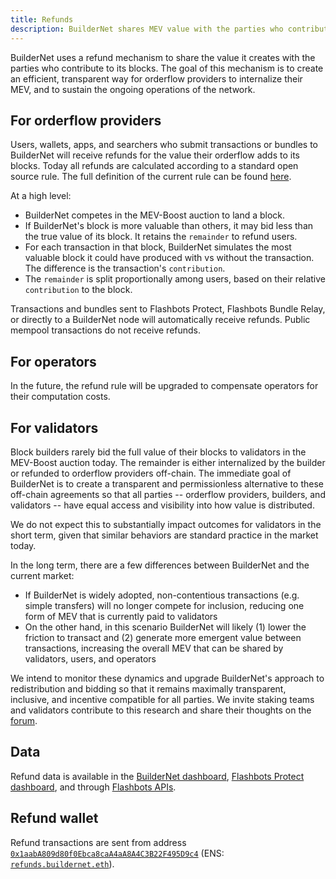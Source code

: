 ```yaml
---
title: Refunds
description: BuilderNet shares MEV value with the parties who contribute to its blocks.
---
```


BuilderNet uses a refund mechanism to share the value it creates with the parties who contribute to its blocks. The goal of this mechanism is to create an efficient, transparent way for orderflow providers to internalize their MEV, and to sustain the ongoing operations of the network.

## For orderflow providers

Users, wallets, apps, and searchers who submit transactions or bundles to BuilderNet will receive refunds for the value their orderflow adds to its blocks. Today all refunds are calculated according to a standard open source rule. The full definition of the current rule can be found [here](https://docs.flashbots.net/flashbots-auction/advanced/gas-fee-refunds).

At a high level:
- BuilderNet competes in the MEV-Boost auction to land a block.
- If BuilderNet's block is more valuable than others, it may bid less than the true value of its block. It retains the `remainder` to refund users.
- For each transaction in that block, BuilderNet simulates the most valuable block it could have produced with vs without the transaction. The difference is the transaction's `contribution`.
- The `remainder` is split proportionally among users, based on their relative `contribution` to the block.

Transactions and bundles sent to Flashbots Protect, Flashbots Bundle Relay, or directly to a BuilderNet node will automatically receive refunds. Public mempool transactions do not receive refunds.

## For operators

In the future, the refund rule will be upgraded to compensate operators for their computation costs.

## For validators

Block builders rarely bid the full value of their blocks to validators in the MEV-Boost auction today. The remainder is either internalized by the builder or refunded to orderflow providers off-chain. The immediate goal of BuilderNet is to create a transparent and permissionless alternative to these off-chain agreements so that all parties -- orderflow providers, builders, and validators -- have equal access and visibility into how value is distributed.

We do not expect this to substantially impact outcomes for validators in the short term, given that similar behaviors are standard practice in the market today.

In the long term, there are a few differences between BuilderNet and the current market:
- If BuilderNet is widely adopted, non-contentious transactions (e.g. simple transfers) will no longer compete for inclusion, reducing one form of MEV that is currently paid to validators
- On the other hand, in this scenario BuilderNet will likely (1) lower the friction to transact and (2) generate more emergent value between transactions, increasing the overall MEV that can be shared by validators, users, and operators

We intend to monitor these dynamics and upgrade BuilderNet's approach to redistribution and bidding so that it remains maximally transparent, inclusive, and incentive compatible for all parties. We invite staking teams and validators contribute to this research and share their thoughts on the [forum](https://collective.flashbots.net/).

## Data

Refund data is available in the [BuilderNet dashboard](https://dune.com/flashbots/buildernet), [Flashbots Protect dashboard](https://dune.com/flashbots/flashbots-protect), and through [Flashbots APIs](https://docs.flashbots.net/flashbots-auction/advanced/rpc-endpoint#flashbots_getfeerefundtotalsbyrecipient).

## Refund wallet

Refund transactions are sent from address [`0x1aabA809d80f0Ebca8caA4aA8A4C3B22F495D9c4`](https://etherscan.io/address/0x1aabA809d80f0Ebca8caA4aA8A4C3B22F495D9c4) (ENS: [`refunds.buildernet.eth`](https://etherscan.io/name-lookup-search?id=refunds.buildernet.eth)).
